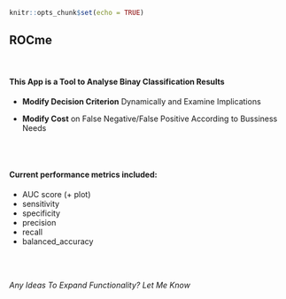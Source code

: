```r
knitr::opts_chunk$set(echo = TRUE)
```

## ROCme

<br>

#### This App is a Tool to Analyse Binay Classification Results


+ **Modify Decision Criterion** Dynamically and Examine Implications

+ **Modify Cost** on False Negative/False Positive According to Bussiness Needs

<br><br>

#### Current performance metrics included:

  * AUC score (+ plot)
  * sensitivity
  * specificity
  * precision
  * recall
  * balanced_accuracy

<br><br>

_Any Ideas To Expand Functionality? Let Me Know_